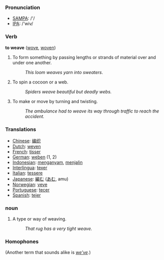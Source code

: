 === Pronunciation ===
*[[w:SAMPA|SAMPA]]: /'/
*[[w:IPA|IPA]]: /'wiv/

=== Verb ===

'''to weave''' ([[wove]], [[woven]])

#To form something by passing lengths or strands of material over and under one another. 
#:''This loom weaves yarn into sweaters''. 
#To spin a cocoon or a web. 
#:''Spiders weave beautiful but deadly webs.'' 
#To make or move by turning and twisting. 
#:''The ambulance had to weave its way through traffic to reach the accident.''

=== Translations ===
*[[Chinese]]: [[编织]]
*[[Dutch]]: [[weven]]
*[[French]]: [[tisser]]
*[[German]]: [[weben]] (1, 2)
*[[Indonesian]]: [[anyam|menganyam]], [[jalin|menjalin]]
*[[Interlingua]]: [[texer]]
*[[Italian]]: [[tessere]]
*[[Japanese]]: [[編む]] ([[あむ]], amu)
*[[Norwegian]]: [[veve]]
*[[Portuguese]]: [[tecer]]
*[[Spanish]]: [[tejer]]

=== noun ===
#­A type or way of weaving. 
#:''That rug has a very tight weave.'' 

=== Homophones ===
(Another term that sounds alike is ''[[weve|we've]]''.)